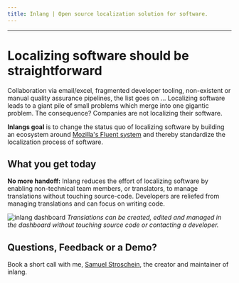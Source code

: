 ```yaml
---
title: Inlang | Open source localization solution for software.
---
```



<Hero />

---

# Localizing software should be straightforward

Collaboration via email/excel, fragmented developer tooling, non-existent or manual quality assurance pipelines,
the list goes on ... Localizing software leads to a giant pile of small problems which merge into one gigantic problem.
The consequence? Companies are not localizing their software.

**Inlangs goal** is to change the status quo of localizing software by building an ecosystem around [Mozilla's
Fluent system](https://projectfluent.org) and thereby standardize the localization process of software.

## What you get today

**No more handoff:** Inlang reduces the effort of localizing software by enabling non-technical team members,
or translators, to manage translations without touching source-code. Developers are reliefed
from managing translations and can focus on writing code.

![inlang dashboard](/images/dashboard-example.webp)
_Translations can be created, edited and managed in the dashboard without touching source code or contacting a developer._

## Questions, Feedback or a Demo?

Book a short call with me, [Samuel Stroschein](https://twitter.com/SamuelStros), the creator and maintainer of inlang.

<InlineWidget url="https://calendly.com/samuelstroschein/quick-chat" />
